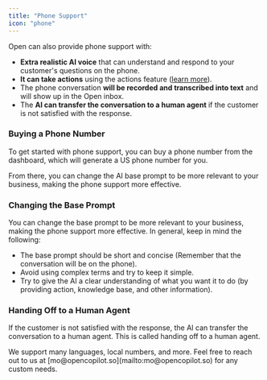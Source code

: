 ```yaml
---
title: "Phone Support"
icon: "phone"
---
```


Open can also provide phone support with:

- **Extra realistic AI voice** that can understand and respond to your customer's questions on the phone.
- **It can take actions** using the actions feature ([learn more](/taking-action)).
- The phone conversation **will be recorded and transcribed into text** and will show up in the Open inbox.
- The **AI can transfer the conversation to a human agent** if the customer is not satisfied with the response.

### Buying a Phone Number

To get started with phone support, you can buy a phone number from the dashboard, which will generate a US phone number for you.

From there, you can change the AI base prompt to be more relevant to your business, making the phone support more effective.

### Changing the Base Prompt

You can change the base prompt to be more relevant to your business, making the phone support more effective. In general, keep in mind the following:

- The base prompt should be short and concise (Remember that the conversation will be on the phone).
- Avoid using complex terms and try to keep it simple.
- Try to give the AI a clear understanding of what you want it to do (by providing action, knowledge base, and other information).

### Handing Off to a Human Agent

If the customer is not satisfied with the response, the AI can transfer the conversation to a human agent. This is called handing off to a human agent.

<Info>
We support many languages, local numbers, and more. Feel free to reach out to us at [mo@opencopilot.so](mailto:mo@opencopilot.so) for any custom needs.
</Info>
